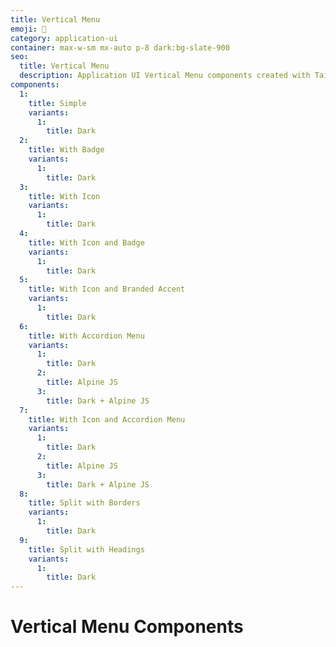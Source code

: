 ```yaml
---
title: Vertical Menu
emoji: 🍟
category: application-ui
container: max-w-sm mx-auto p-8 dark:bg-slate-900
seo:
  title: Vertical Menu
  description: Application UI Vertical Menu components created with Tailwind CSS
components:
  1:
    title: Simple
    variants:
      1:
        title: Dark
  2:
    title: With Badge
    variants:
      1:
        title: Dark
  3:
    title: With Icon
    variants:
      1:
        title: Dark
  4:
    title: With Icon and Badge
    variants:
      1:
        title: Dark
  5:
    title: With Icon and Branded Accent
    variants:
      1:
        title: Dark
  6:
    title: With Accordion Menu
    variants:
      1:
        title: Dark
      2:
        title: Alpine JS
      3:
        title: Dark + Alpine JS
  7:
    title: With Icon and Accordion Menu
    variants:
      1:
        title: Dark
      2:
        title: Alpine JS
      3:
        title: Dark + Alpine JS
  8:
    title: Split with Borders
    variants:
      1:
        title: Dark
  9:
    title: Split with Headings
    variants:
      1:
        title: Dark
---
```


# Vertical Menu Components

<List
  componentsData={componentsArray}
  componentContainer={componentContainer}
/>
